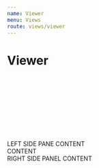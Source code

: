 ```yaml
---
name: Viewer
menu: Views
route: views/viewer
---
```



# Viewer

<Playground>
  <div>
    <NavBar className="justify-start">
      <div className="m-3">
        <Svg name="logo-ohif" />
      </div>
    </NavBar>
    <div
      className="flex flex-row flex-no-wrap flex-1 items-stretch overflow-hidden w-full"
      style={{ height: 'calc(100vh - 57px' }}
    >
      <SidePanel
        side="left"
        iconName="icon-nav-studies"
        iconLabel="Studies"
        componentLabel="Studies"
        defaultIsOpen={false}
      >
        <div>LEFT SIDE PANE CONTENT</div>
      </SidePanel>
      <div className="flex-1 h-100 overflow-hidden w-100 bg-primary-main">
        CONTENT
      </div>
      <SidePanel
        side="right"
        iconName="list-bullets"
        iconLabel="Measure"
        componentLabel="Measurements"
        defaultIsOpen={true}
      >
        <div>RIGHT SIDE PANEL CONTENT</div>
      </SidePanel>
    </div>
  </div>
</Playground>
